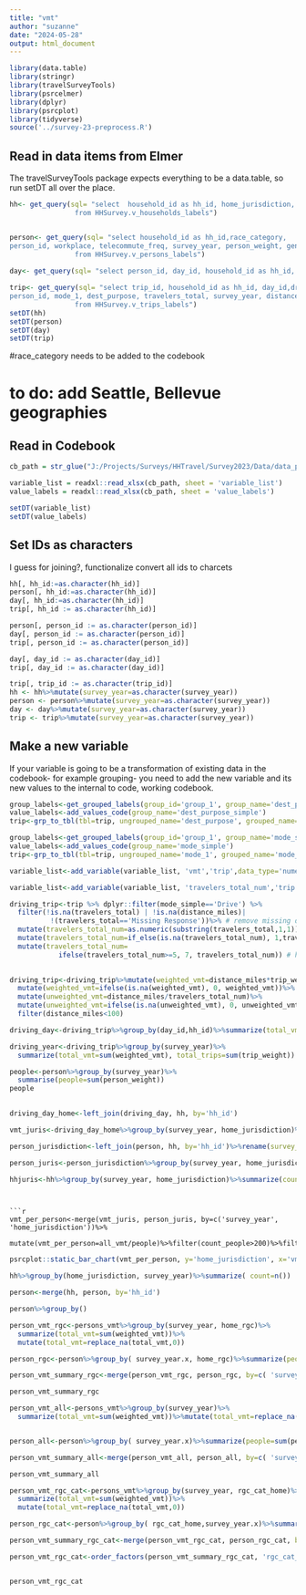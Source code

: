 ```yaml
---
title: "vmt"
author: "suzanne"
date: "2024-05-28"
output: html_document
---
```


```r
library(data.table)
library(stringr)
library(travelSurveyTools)
library(psrcelmer)
library(dplyr)
library(psrcplot)
library(tidyverse)
source('../survey-23-preprocess.R')
```



## Read in data items from Elmer

The travelSurveyTools package expects everything to be a data.table, so run setDT all over the place.


```r
hh<- get_query(sql= "select  household_id as hh_id, home_jurisdiction, hhincome_broad, survey_year, hh_weight,home_rgcname
                from HHSurvey.v_households_labels")


person<- get_query(sql= "select household_id as hh_id,race_category, 
person_id, workplace, telecommute_freq, survey_year, person_weight, gender, age, industry,office_available, commute_freq, employment
                from HHSurvey.v_persons_labels")
                
day<- get_query(sql= "select person_id, day_id, household_id as hh_id, telework_time, day_weight , survey_year from HHSurvey.v_days_labels")

trip<- get_query(sql= "select trip_id, household_id as hh_id, day_id,driver,
person_id, mode_1, dest_purpose, travelers_total, survey_year, distance_miles,trip_weight 
                from HHSurvey.v_trips_labels")
setDT(hh)
setDT(person)
setDT(day)
setDT(trip)
```
#race_category needs to be added to the codebook

# to do: add Seattle, Bellevue geographies

## Read in Codebook
```r
cb_path = str_glue("J:/Projects/Surveys/HHTravel/Survey2023/Data/data_published/PSRC_Codebook_2023_v1.xlsx")

variable_list = readxl::read_xlsx(cb_path, sheet = 'variable_list')
value_labels = readxl::read_xlsx(cb_path, sheet = 'value_labels')

setDT(variable_list)
setDT(value_labels)
```


## Set IDs as characters
I guess for joining?, functionalize convert all ids to charcets
```r

hh[, hh_id:=as.character(hh_id)]
person[, hh_id:=as.character(hh_id)]
day[, hh_id:=as.character(hh_id)]
trip[, hh_id := as.character(hh_id)]

person[, person_id := as.character(person_id)]
day[, person_id := as.character(person_id)]
trip[, person_id := as.character(person_id)]

day[, day_id := as.character(day_id)]
trip[, day_id := as.character(day_id)]

trip[, trip_id := as.character(trip_id)]
hh <- hh%>%mutate(survey_year=as.character(survey_year))
person <- person%>%mutate(survey_year=as.character(survey_year))
day <- day%>%mutate(survey_year=as.character(survey_year))
trip <- trip%>%mutate(survey_year=as.character(survey_year))
```

## Make a new variable

If your variable is going to be a transformation of existing data in the codebook- for example grouping- you need to add the new variable and its new values to the internal to code, working codebook.


```r
group_labels<-get_grouped_labels(group_id='group_1', group_name='dest_purpose_simple')
value_labels<-add_values_code(group_name='dest_purpose_simple')
trip<-grp_to_tbl(tbl=trip, ungrouped_name='dest_purpose', grouped_name='dest_purpose_simple')
```


```r
group_labels<-get_grouped_labels(group_id='group_1', group_name='mode_simple')
value_labels<-add_values_code(group_name='mode_simple')
trip<-grp_to_tbl(tbl=trip, ungrouped_name='mode_1', grouped_name='mode_simple')
```

```r
variable_list<-add_variable(variable_list, 'vmt','trip',data_type='numeric')
```


```r
variable_list<-add_variable(variable_list, 'travelers_total_num','trip',data_type='numeric')
```



```r

driving_trip<-trip %>% dplyr::filter(mode_simple=='Drive') %>%
  filter(!is.na(travelers_total) | !is.na(distance_miles)| 
          !(travelers_total=='Missing Response'))%>% # remove missing data
  mutate(travelers_total_num=as.numeric(substring(travelers_total,1,1)))%>%
  mutate(travelers_total_num=if_else(is.na(travelers_total_num), 1,travelers_total_num))%>%
  mutate(travelers_total_num=
            ifelse(travelers_total_num>=5, 7, travelers_total_num)) # have to make some assumption for 5+
           


```



```r

driving_trip<-driving_trip%>%mutate(weighted_vmt=distance_miles*trip_weight/travelers_total_num)%>%
  mutate(weighted_vmt=ifelse(is.na(weighted_vmt), 0, weighted_vmt))%>%
  mutate(unweighted_vmt=distance_miles/travelers_total_num)%>%
  mutate(unweighted_vmt=ifelse(is.na(unweighted_vmt), 0, unweighted_vmt))%>%
  filter(distance_miles<100)

```

```r
driving_day<-driving_trip%>%group_by(day_id,hh_id)%>%summarize(total_vmt=sum(weighted_vmt), vmt_est_day=sum(unweighted_vmt))
```




```r

driving_year<-driving_trip%>%group_by(survey_year)%>%
  summarize(total_vmt=sum(weighted_vmt), total_trips=sum(trip_weight))
```

```r
people<-person%>%group_by(survey_year)%>%
  summarise(people=sum(person_weight))
people
  
```




```r
driving_day_home<-left_join(driving_day, hh, by='hh_id')
```


```r
vmt_juris<-driving_day_home%>%group_by(survey_year, home_jurisdiction)%>%summarize(all_vmt=sum(total_vmt))
```

```r
person_jurisdiction<-left_join(person, hh, by='hh_id')%>%rename(survey_year=survey_year.x)
```

```r
person_juris<-person_jurisdiction%>%group_by(survey_year, home_jurisdiction)%>%summarize(people=sum(person_weight),count_people=n())
```

```r
hhjuris<-hh%>%group_by(survey_year, home_jurisdiction)%>%summarize(count_hh=n())
```
```


```r
vmt_per_person<-merge(vmt_juris, person_juris, by=c('survey_year', 'home_jurisdiction'))%>%
  mutate(vmt_per_person=all_vmt/people)%>%filter(count_people>200)%>%filter(survey_year=='2023')
```

```r
psrcplot::static_bar_chart(vmt_per_person, y='home_jurisdiction', x='vmt_per_person', fill='survey_year')
```

                    


```r
hh%>%group_by(home_jurisdiction, survey_year)%>%summarize( count=n())
```


```r
person<-merge(hh, person, by='hh_id')
```


```r
person%>%group_by()
```




```r

person_vmt_rgc<-persons_vmt%>%group_by(survey_year, home_rgc)%>%
  summarize(total_vmt=sum(weighted_vmt))%>%
  mutate(total_vmt=replace_na(total_vmt,0))

person_rgc<-person%>%group_by( survey_year.x, home_rgc)%>%summarize(people=sum(person_weight))%>%rename(survey_year=survey_year.x)

person_vmt_summary_rgc<-merge(person_vmt_rgc, person_rgc, by=c( 'survey_year', 'home_rgc'))%>%mutate(vmt_per_person=total_vmt/people)

person_vmt_summary_rgc


```


```r

person_vmt_all<-persons_vmt%>%group_by(survey_year)%>%
  summarize(total_vmt=sum(weighted_vmt))%>%mutate(total_vmt=replace_na(total_vmt,0))


person_all<-person%>%group_by( survey_year.x)%>%summarize(people=sum(person_weight))%>%rename(survey_year=survey_year.x)

person_vmt_summary_all<-merge(person_vmt_all, person_all, by=c( 'survey_year'))%>%mutate(vmt_per_person=total_vmt/people)

person_vmt_summary_all
```


```r
person_vmt_rgc_cat<-persons_vmt%>%group_by(survey_year, rgc_cat_home)%>%
  summarize(total_vmt=sum(weighted_vmt))%>%
  mutate(total_vmt=replace_na(total_vmt,0))

person_rgc_cat<-person%>%group_by( rgc_cat_home,survey_year.x)%>%summarize(people=sum(person_weight))%>%rename(survey_year=survey_year.x)

person_vmt_summary_rgc_cat<-merge(person_vmt_rgc_cat, person_rgc_cat, by=c('rgc_cat_home', 'survey_year'))%>%mutate(vmt_per_person=total_vmt/people)

person_vmt_rgc_cat<-order_factors(person_vmt_summary_rgc_cat, 'rgc_cat_home', value_labels)%>%filter(rgc_cat_home!='Missing')


person_vmt_rgc_cat
```





